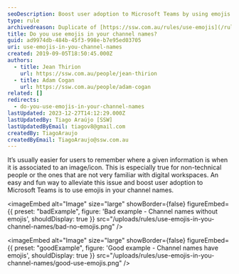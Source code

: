 ```yaml
---
seoDescription: Boost user adoption to Microsoft Teams by using emojis in channel names, making it easier for users to remember where information is located.
type: rule
archivedreason: Duplicate of [https://ssw.com.au/rules/use-emojis](/rules/use-emojis)
title: Do you use emojis in your channel names?
guid: ad9974db-484b-45f3-998e-b7e95ed03705
uri: use-emojis-in-you-channel-names
created: 2019-09-05T18:50:45.000Z
authors:
  - title: Jean Thirion
    url: https://ssw.com.au/people/jean-thirion
  - title: Adam Cogan
    url: https://ssw.com.au/people/adam-cogan
related: []
redirects:
  - do-you-use-emojis-in-your-channel-names
lastUpdated: 2023-12-27T14:12:29.000Z
lastUpdatedBy: Tiago Araújo [SSW]
lastUpdatedByEmail: tiagov8@gmail.com
createdBy: TiagoAraujo
createdByEmail: TiagoAraujo@ssw.com.au
---
```


It’s usually easier for users to remember where a given information is when it is associated to an image/icon. This is especially true for non-technical people or the ones that are not very familiar with digital workspaces.
An easy and fun way to alleviate this issue and boost user adoption to Microsoft Teams is to use emojis in your channel names.

<imageEmbed
  alt="Image"
  size="large"
  showBorder={false}
  figureEmbed={{
    preset: "badExample",
    figure: 'Bad example - Channel names without emojis',
    shouldDisplay: true
  }}
  src="/uploads/rules/use-emojis-in-you-channel-names/bad-no-emojis.png"
/>

<imageEmbed
  alt="Image"
  size="large"
  showBorder={false}
  figureEmbed={{
    preset: "goodExample",
    figure: 'Good example - Channel names have emojis',
    shouldDisplay: true
  }}
  src="/uploads/rules/use-emojis-in-you-channel-names/good-use-emojis.png"
/>
